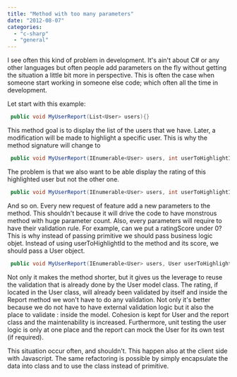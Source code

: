 ```yaml
---
title: "Method with too many parameters"
date: "2012-08-07"
categories: 
  - "c-sharp"
  - "general"
---
```


I see often this kind of problem in development. It's ain't about C# or any other languages but often people add parameters on the fly without getting the situation a little bit more in perspective. This is often the case when someone start working in someone else code; which often all the time in development.

Let start with this example: 
```csharp
 public void MyUserReport(List<User> users){} 
```

This method goal is to display the list of the users that we have. Later, a modification will be made to highlight a specific user. This is why the method signature will change to 
```csharp
 public void MyUserReport(IEnumerable<User> users, int userToHighlightId){} 
```

The problem is that we also want to be able display the rating of this highlighted user but not the other one.


```csharp
 public void MyUserReport(IEnumerable<User> users, int userToHighlightId, int ratingScore){} 
```

And so on. Every new request of feature add a new parameters to the method. This shouldn't because it will drive the code to have monstrous method with huge parameter count. Also, every parameters will require to have their validation rule. For example, can we put a ratingScore under 0? This is why instead of passing primitive we should pass business logic objet. Instead of using userToHighlightId to the method and its score, we should pass a User object. 
```csharp
 public void MyUserReport(IEnumerable<User> users, User userToHighlightId){} 
```

Not only it makes the method shorter, but it gives us the leverage to reuse the validation that is already done by the User model class. The rating, if located in the User class, will already been validated by itself and inside the Report method we won't have to do any validation. Not only it's better because we do not have to have external validation logic but it also the place to validate : inside the model. Cohesion is kept for User and the report class and the maintenability is increased. Furthermore, unit testing the user logic is only at one place and the report can mock the User for its own test (if required).

This situation occur often, and shouldn't. This happen also at the client side with Javascript. The same refactoring is possible by simply encapsulate the data into class and to use the class instead of primitive.
